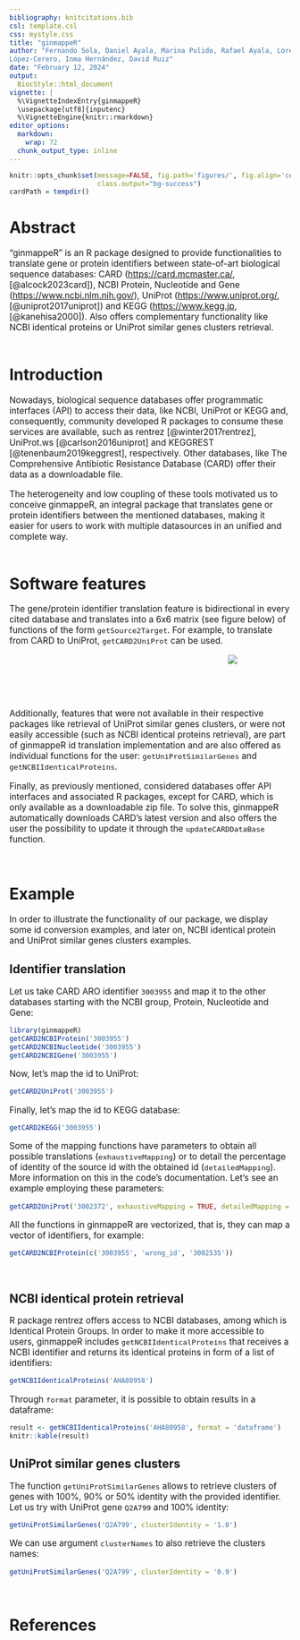 ```yaml
---
bibliography: knitcitations.bib
csl: template.csl
css: mystyle.css
title: "ginmappeR"
author: "Fernando Sola, Daniel Ayala, Marina Pulido, Rafael Ayala, Lorena 
López-Cerero, Inma Hernández, David Ruiz"
date: "February 12, 2024"
output: 
  BiocStyle::html_document
vignette: |
  %\VignetteIndexEntry{ginmappeR} 
  \usepackage[utf8]{inputenc}
  %\VignetteEngine{knitr::rmarkdown} 
editor_options: 
  markdown: 
    wrap: 72
  chunk_output_type: inline
---
```



```r
knitr::opts_chunk$set(message=FALSE, fig.path='figures/', fig.align='center', 
                      class.output="bg-success")
cardPath = tempdir()
```

# Abstract

<p style="font-size:110%">
"ginmappeR" is an R package designed to provide functionalities to
translate gene or protein identifiers between state-of-art biological sequence
databases: CARD (<https://card.mcmaster.ca/>, [@alcock2023card]), NCBI
Protein, Nucleotide and Gene (<https://www.ncbi.nlm.nih.gov/>), UniProt
(<https://www.uniprot.org/>, [@uniprot2017uniprot]) and KEGG
(<https://www.kegg.jp>, [@kanehisa2000]). Also offers complementary
functionality like NCBI identical proteins or UniProt similar genes
clusters retrieval.<br><br>
</p>

# Introduction

<p style="font-size:110%">
Nowadays, biological sequence databases offer programmatic interfaces (API) to
access their data, like NCBI, UniProt or KEGG and, consequently,
community developed R packages to consume these services are available, such as 
rentrez [@winter2017rentrez], UniProt.ws [@carlson2016uniprot] and KEGGREST
[@tenenbaum2019keggrest], respectively. Other databases, like The
Comprehensive Antibiotic Resistance Database (CARD) offer their data as
a downloadable file.
<p>

<p style="font-size:110%">
The heterogeneity and low coupling of these tools motivated us to
conceive ginmappeR, an integral package that translates gene or protein
identifiers between the mentioned databases, making it easier for users
to work with multiple datasources in an unified and complete way.
<br><br>
</p>

# Software features

<p style="font-size:110%">
The gene/protein identifier translation feature is bidirectional in
every cited database and translates into a 6x6 matrix (see figure below)
of functions of the form `getSource2Target`. For example, to translate
from CARD to UniProt, `getCARD2UniProt` can be used.
</p>

<div style="width:800px; height:80px;padding-left:0px;">
<p style="padding-left:0px;text-align:center;">
![](./figures/conversion_matrix.png){style="padding-left:0px"}
</p>
</div>

<p style="font-size:110%">
Additionally, features that were not available in their respective
packages like retrieval of UniProt similar genes clusters, or were not
easily accessible (such as NCBI identical proteins retrieval), are part of
ginmappeR id translation implementation and are also offered as
individual functions for the user: `getUniProtSimilarGenes` and
`getNCBIIdenticalProteins`.
</p>

<p style="font-size:110%">
Finally, as previously mentioned, considered databases offer API interfaces
and associated R packages, except for CARD, which is only available as a
downloadable zip file. To solve this, ginmappeR automatically downloads
CARD's latest version and also offers the user the possibility to update
it through the `updateCARDDataBase` function.
</p>

<br>

# Example

<p style="font-size:110%">
In order to illustrate the functionality of our package, we display some
id conversion examples, and later on, NCBI identical protein and UniProt
similar genes clusters examples.
</p>

## Identifier translation

<p style="font-size:110%">
Let us take CARD ARO identifier `3003955` and map it to the other
databases starting with the NCBI group, Protein, Nucleotide and Gene:
</p>

```r
library(ginmappeR)
getCARD2NCBIProtein('3003955')
getCARD2NCBINucleotide('3003955')
getCARD2NCBIGene('3003955')
```

<p style="font-size:110%">
Now, let's map the id to UniProt:
</p>

```r
getCARD2UniProt('3003955')
```

<p style="font-size:110%">
Finally, let's map the id to KEGG database:
</p>

```r
getCARD2KEGG('3003955')
```

<p style="font-size:110%">
Some of the mapping functions have parameters to obtain all possible
translations (`exhaustiveMapping`) or to detail the percentage of identity of
the source id with the obtained id (`detailedMapping`). More information on this
in the code's documentation. Let's see an example employing these parameters:
</p>

```r
getCARD2UniProt('3002372', exhaustiveMapping = TRUE, detailedMapping = TRUE)
```

<p style="font-size:110%">
All the functions in ginmappeR are vectorized, that is, they can map a vector of 
identifiers, for example:
</p>

```r
getCARD2NCBIProtein(c('3003955', 'wrong_id', '3002535'))
```

<br>

## NCBI identical protein retrieval

<p style="font-size:110%">
R package rentrez offers access to NCBI databases, among which is Identical 
Protein Groups. In order to make it more accessible to users, ginmappeR includes
`getNCBIIdenticalProteins` that receives a NCBI identifier and returns its
identical proteins in form of a list of identifiers:
</p>

```r
getNCBIIdenticalProteins('AHA80958')
```

<p style="font-size:110%">
Through `format` parameter, it is possible to obtain results in a dataframe:
</p>

<style>
table {margin-left:0px;}
</style>

<div style="padding-left:0px;">
<p style="padding-left:0px;text-align:center;">
```r
result <- getNCBIIdenticalProteins('AHA80958', format = 'dataframe')
knitr::kable(result)
```
</p>
</div>

## UniProt similar genes clusters

<p style="font-size:110%">
The function `getUniProtSimilarGenes` allows to retrieve clusters of genes with
100%, 90% or 50% identity with the provided identifier. Let us try with UniProt
gene `Q2A799` and 100% identity:
</p>

```r
getUniProtSimilarGenes('Q2A799', clusterIdentity = '1.0')
```

<p style="font-size:110%">
We can use argument `clusterNames` to also retrieve the clusters names:
</p>

```r
getUniProtSimilarGenes('Q2A799', clusterIdentity = '0.9')
```

<br>

# References
